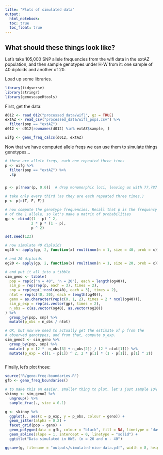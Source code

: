 ```yaml
---
title: "Plots of simulated data"
output: 
  html_notebook:
  toc: true
  toc_float: true
---
```




## What should these things look like?
Let's take 105,000 SNP allele frequencies from the wifl data in the extAZ population, and then sample genotypes
under H-W from it: one sample of 
40 diploids and another of 20.

Load up some libraries.
```r
library(tidyverse)
library(stringr)
library(genoscapeRtools)
```

First, get the data:
```r
d012 <- read_012("processed_data/wifl", gz = TRUE)
extAZ <- read_csv("processed_data/wifl_pops.csv") %>%
  filter(pop == "extAZ")
d012 <- d012[rownames(d012) %in% extAZ$sample, ]

wifg <- geno_freq_calcs(d012, extAZ)
```
Now that we have computed allele freqs we can use them to simulate things genotypes...

```r
# these are allele freqs, each one repeated three times
p <- wifg %>%
  filter(pop == "extAZ") %>%
  .$p


p <- p[!near(p, 0.0)]  # drop monomorphic loci, leaving us with 77,787

# take only every third (as they are each repeated three times.)
p <- p[c(T, F, F)]

# now compute the genotype frequencies. Recall that p is the frequency
# of the 1 allele, so let's make a matrix of probabilities
gp <- rbind((1 - p) ^ 2, 
            2 * p * (1 - p),
            p ^ 2)

set.seed(123)

# now simulate 40 diploids
og40 <- apply(gp, 2, function(x) rmultinom(n = 1, size = 40, prob = x))

# and 20 diploids
og20 <- apply(gp, 2, function(x) rmultinom(n = 1, size = 20, prob = x))

# and put it all into a tibble
sim_geno <- tibble(
  pop = rep(c("n = 40", "n = 20"), each = length(og40)),
  sim_p = rep(rep(p, each = 3), times = 2),
  snp = rep(rep(1:ncol(og40), each = 3), times = 2),
  ntot = rep(c(40, 20), each = length(og40)),
  geno = as.character(rep(c(0, 1, 2), times = 2 * ncol(og40))),
  sim_p_exp = rep(as.vector(gp), times = 2),
  n_obs = c(as.vector(og40), as.vector(og20))
) %>%
  group_by(pop, snp) %>%
  mutate(p_obs = n_obs / ntot)

# OK, but now we need to actually get the estimate of p from the 
# observed genotypes, and from that, compute p_exp.
sim_geno2 <- sim_geno %>%
  group_by(pop, snp) %>%
  mutate( p = (2 *  n_obs[3] + n_obs[2]) / (2 * ntot[1])) %>%
  mutate(p_exp = c((1 - p[1]) ^ 2, 2 * p[1] * (1 - p[1]), p[1] ^ 2))
  

```

Finally, let's plot those:
```r
source("R/geno-freq-boundaries.R")
gfb <- geno_freq_boundaries()

# to make this an easier, smaller thing to plot, let's just sample 10% of the points:
skinny <- sim_geno2 %>%
  ungroup() %>%
  sample_frac(., size = 0.1)

g <- skinny %>%
  ggplot(., aes(x = p_exp, y = p_obs, colour = geno)) +
  geom_jitter(alpha = 0.2) +
  facet_grid(pop ~ geno) +
  geom_polygon(data = gfb, colour = "black", fill = NA, linetype = "dashed") +
  geom_abline(slope = 1, intercept = 0, linetype = "solid") +
  ggtitle("Data simulated in HWE. (n = 20 and n - 40")

ggsave(g, filename = "outputs/simulated-nice-data.pdf", width = 8, height = 6)
```